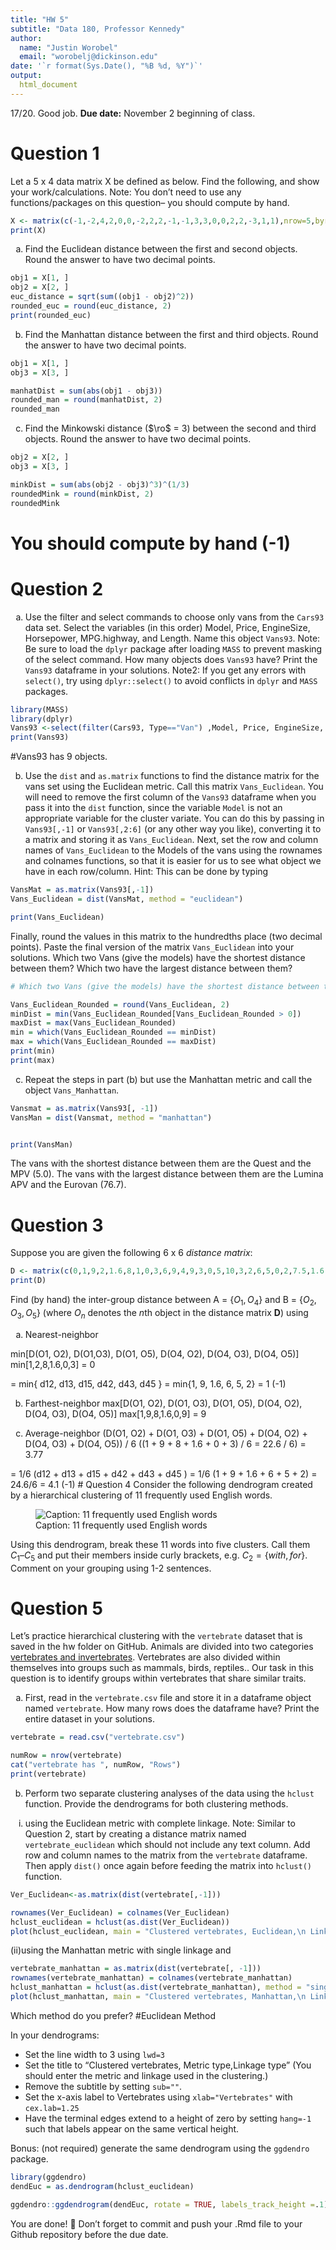 ```yaml
---
title: "HW 5"
subtitle: "Data 180, Professor Kennedy"
author: 
  name: "Justin Worobel"
  email: "worobelj@dickinson.edu"
date: '`r format(Sys.Date(), "%B %d, %Y")`'
output: 
  html_document
---
```

17/20. Good job. 
**Due date:** November 2 beginning of class.

# Question 1
Let a 5 x 4 data matrix X be defined as below. Find the following, and show your work/calculations. Note: You don't need to use any functions/packages on this question-- you should compute by hand.

```r
X <- matrix(c(-1,-2,4,2,0,0,-2,2,2,-1,-1,3,3,0,0,2,2,-3,1,1),nrow=5,byrow = T)
print(X)
```

a) Find the Euclidean distance between the first and second objects. Round the answer to have two decimal points. 
```r
obj1 = X[1, ]
obj2 = X[2, ]
euc_distance = sqrt(sum((obj1 - obj2)^2))
rounded_euc = round(euc_distance, 2)
print(rounded_euc)
```
b) Find the Manhattan distance between the first and third objects. Round the answer to have two decimal points.
```r
obj1 = X[1, ]
obj3 = X[3, ]

manhatDist = sum(abs(obj1 - obj3))
rounded_man = round(manhatDist, 2)
rounded_man
```
c) Find the Minkowski distance ($\ro$ = 3) between the second and third objects. Round the answer to have two decimal points.  
```r
obj2 = X[2, ]
obj3 = X[3, ]

minkDist = sum(abs(obj2 - obj3)^3)^(1/3)
roundedMink = round(minkDist, 2)
roundedMink
```

# You should compute by hand (-1)

# Question 2
a) Use the filter and select commands to choose only vans from the `Cars93` data set. Select the variables (in this order) Model, Price, EngineSize, Horsepower, MPG.highway, and Length. Name this object `Vans93`. Note: Be sure to load the `dplyr` package after loading `MASS` to prevent masking of the select command. How many objects does `Vans93` have? Print the `Vans93` dataframe in your solutions. Note2: If you get any errors with `select()`, try using `dplyr::select()` to avoid conflicts in `dplyr` and `MASS` packages.
```r
library(MASS)
library(dplyr)
Vans93 <-select(filter(Cars93, Type=="Van") ,Model, Price, EngineSize, Horsepower, MPG.highway, Length)
print(Vans93)

```
#Vans93 has 9 objects. 

b) Use the `dist` and `as.matrix` functions to find the distance matrix for the vans set using the Euclidean metric. Call this matrix `Vans_Euclidean`. You will need to remove the first column of the `Vans93` dataframe when you pass it into the `dist` function, since the variable `Model` is not an appropriate variable for the cluster variate. You can do this by passing in `Vans93[,-1]` or `Vans93[,2:6]` (or any other way you like), converting it to a matrix and storing it as `Vans_Euclidean`. Next, set the row and column names of `Vans_Euclidean` to the Models of the vans using the rownames and colnames functions, so that it is easier for us to see what object we have in each row/column. Hint: This can be done by typing

```r
VansMat = as.matrix(Vans93[,-1])
Vans_Euclidean = dist(VansMat, method = "euclidean")

print(Vans_Euclidean)
```

Finally, round the values in this matrix to the hundredths place (two decimal points). Paste the final version of the matrix `Vans_Euclidean` into your solutions. Which two Vans (give the models) have the shortest distance between them? Which two have the largest distance between them?
```r

# Which two Vans (give the models) have the shortest distance between them? Which two have the largest distance between them?

Vans_Euclidean_Rounded = round(Vans_Euclidean, 2)
minDist = min(Vans_Euclidean_Rounded[Vans_Euclidean_Rounded > 0])
maxDist = max(Vans_Euclidean_Rounded)
min = which(Vans_Euclidean_Rounded == minDist)
max = which(Vans_Euclidean_Rounded == maxDist)
print(min)
print(max)
```



c) Repeat the steps in part (b) but use the Manhattan metric and call the object `Vans_Manhattan`.
```r
Vansmat = as.matrix(Vans93[, -1])
VansMan = dist(Vansmat, method = "manhattan")


print(VansMan)
```

The vans with the shortest distance between them are the Quest and the MPV (5.0). The vans with the largest distance between them are the Lumina APV and the Eurovan (76.7).

# Question 3
Suppose you are given the following 6 x 6 *distance matrix*:
```r
D <- matrix(c(0,1,9,2,1.6,8,1,0,3,6,9,4,9,3,0,5,10,3,2,6,5,0,2,7.5,1.6,9,10,2,0,5.5,8,4,3,7.5,5.5,0),nrow=6,byrow = T)
print(D)
```

Find (by hand) the inter-group distance between A = $\{O_1, O_4\}$ and B = $\{O_2, O_3, O_5\}$ (where $O_n$ denotes the $n$th object in the distance matrix **D**) using

a) Nearest-neighbor

min[D(O1, O2), D(O1,O3), D(O1, O5), D(O4, O2), D(O4, O3), D(O4, O5)]
min[1,2,8,1.6,0,3] = 0

= min{ d12, d13, d15, d42, d43, d45 }
= min{1, 9, 1.6, 6, 5, 2}
= 1 (-1)

b) Farthest-neighbor
max[D(O1, O2), D(O1, O3), D(O1, O5), D(O4, O2), D(O4, O3), D(O4, O5)]
max[1,9,8,1.6,0,9] = 9

c) Average-neighbor
(D(O1, O2) + D(O1, O3) + D(O1, O5) + D(O4, O2) + D(O4, O3) + D(O4, O5)) / 6
((1 + 9 + 8 + 1.6 + 0 + 3) / 6 = 22.6 / 6) = 3.77

= 1/6 (d12 + d13 + d15 + d42 + d43 + d45 )
= 1/6 (1 + 9 + 1.6 + 6 + 5 + 2)
= 24.6/6 
= 4.1 (-1)
# Question 4
Consider the following dendrogram created by a hierarchical clustering of 11 frequently used English words.

![Caption: 11 frequently used English words](hw5-image.png)

Using this dendrogram, break these 11 words into five clusters. Call them $C_1 – C_5$ and put their members inside curly brackets, e.g. $C_2 = \{with, for\}$. Comment on your grouping using 1-2 sentences.



# Question 5
Let's practice hierarchical clustering with the `vertebrate` dataset that is saved in the hw folder on GitHub. Animals are divided into two categories [vertebrates and invertebrates](https://www.oum.ox.ac.uk/thezone/animals/animalid/divide.htm#:~:text=Invertebrates%20-%20animals%20without%20a%20backbone,a%20vertebrate%20or%20an%20invertebrate.). Vertebrates are also divided within themselves into groups such as mammals, birds, reptiles.. Our task in this question is to identify groups within vertebrates that share similar traits.

a) First, read in the `vertebrate.csv` file and store it in a dataframe object named `vertebrate`. How many rows does the dataframe have? Print the entire dataset in your solutions.
```r
vertebrate = read.csv("vertebrate.csv")

numRow = nrow(vertebrate)
cat("vertebrate has ", numRow, "Rows")
print(vertebrate)

```

b) Perform two separate clustering analyses of the data using the `hclust` function. Provide the dendrograms for both clustering methods.

(i)	using the Euclidean metric with complete linkage. Note: Similar to Question 2, start by creating a distance matrix named `vertebrate_euclidean` which should not include any text column. Add row and column names to the matrix from the `vertebrate` dataframe. Then apply `dist()` once again before feeding the matrix into `hclust()` function.
```r
Ver_Euclidean<-as.matrix(dist(vertebrate[,-1]))

rownames(Ver_Euclidean) = colnames(Ver_Euclidean)
hclust_euclidean = hclust(as.dist(Ver_Euclidean))
plot(hclust_euclidean, main = "Clustered vertebrates, Euclidean,\n Linkage type", sub = "", xlab="Vertebrates", hang=-1)
```

(ii)using the Manhattan metric with single linkage and
```r
vertebrate_manhattan = as.matrix(dist(vertebrate[, -1]))
rownames(vertebrate_manhattan) = colnames(vertebrate_manhattan)
hclust_manhattan = hclust(as.dist(vertebrate_manhattan), method = "single")
plot(hclust_manhattan, main = "Clustered vertebrates, Manhattan,\n Linkage type", sub ="", xlab="Vertebrates", hang=-1)
```

Which method do you prefer?
#Euclidean Method 

In your dendrograms:

*	Set the line width to 3 using `lwd=3`
*	Set the title to "Clustered vertebrates, Metric type,\n Linkage type" (You should enter the metric and linkage used in the clustering.)
*	Remove the subtitle by setting `sub=""`.
*	Set the x-axis label to Vertebrates using `xlab="Vertebrates"` with `cex.lab=1.25`
*	Have the terminal edges extend to a height of zero by setting `hang=-1` such that labels appear on the same vertical height.



Bonus: (not required) generate the same dendrogram using the `ggdendro` package.

```r
library(ggdendro)
dendEuc = as.dendrogram(hclust_euclidean)

ggdendro::ggdendrogram(dendEuc, rotate = TRUE, labels_track_height =.1)
```


You are done! 🏁 Don't forget to commit and push your .Rmd file to your Github repository before the due date.


